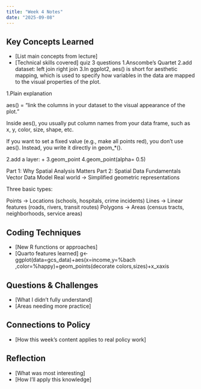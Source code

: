 ```yaml
---
title: "Week 4 Notes"
date: "2025-09-08"
---
```


## Key Concepts Learned
- [List main concepts from lecture]
- [Technical skills covered]
quiz 3 questions
1.Anscombe's Quartet
2.add dataset: left join right join
3.In ggplot2, aes() is short for aesthetic mapping, which is used to specify how variables in the data are mapped to the visual properties of the plot.

1.Plain explanation

aes() = “link the columns in your dataset to the visual appearance of the plot.”

Inside aes(), you usually put column names from your data frame, such as x, y, color, size, shape, etc.

If you want to set a fixed value (e.g., make all points red), you don’t use aes(). Instead, you write it directly in geom_*().

2.add a layer: +
3.geom_point
4.geom_point(alpha= 0.5)

Part 1: Why Spatial Analysis Matters
Part 2: Spatial Data Fundamentals
Vector Data Model
Real world → Simplified geometric representations

Three basic types:

Points → Locations (schools, hospitals, crime incidents)
Lines → Linear features (roads, rivers, transit routes)
Polygons → Areas (census tracts, neighborhoods, service areas)


## Coding Techniques
- [New R functions or approaches]
- [Quarto features learned]
g<-ggplot(data=gcs_data)+aes(x=income,y=%bach ,color=%happy)+geom_points(decorate   colors,sizes)+x_xaxis


## Questions & Challenges
- [What I didn't fully understand]
- [Areas needing more practice]

## Connections to Policy
- [How this week's content applies to real policy work]

## Reflection
- [What was most interesting]
- [How I'll apply this knowledge]
